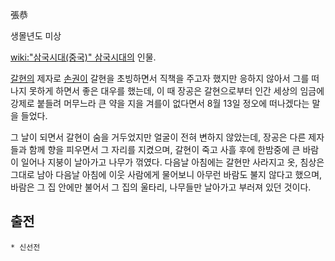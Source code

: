 張恭

생몰년도 미상

[[wiki:"삼국시대(중국)" 삼국시대]]의 인물.

[[갈현]]의 제자로 [[손권]]이 갈현을 초빙하면서 직책을 주고자 했지만 응하지 않아서 그를 떠나지 못하게 하면서 좋은 대우를 했는데, 이 때 장공은 갈현으로부터 인간 세상의 임금에 강제로 붙들려 머무느라 큰 약을 지을 겨를이 없다면서 8월 13일 정오에 떠나겠다는 말을 들었다.

그 날이 되면서 갈현이 숨을 거두었지만 얼굴이 전혀 변하지 않았는데, 장공은 다른 제자들과 함께 향을 피우면서 그 자리를 지켰으며, 갈현이 죽고 사흘 후에 한밤중에 큰 바람이 일어나 지붕이 날아가고 나무가 꺾였다. 다음날 아침에는 갈현만 사라지고 옷, 침상은 그대로 남아 다음날 아침에 이웃 사람에게 물어보니 아무런 바람도 불지 않다고 했으며, 바람은 그 집 안에만 불어서 그 집의 울타리, 나무들만 날아가고 부러져 있던 것이다.

== 출전 ==
 * 신선전
